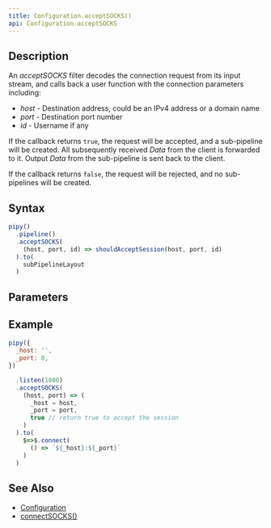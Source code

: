 ```yaml
---
title: Configuration.acceptSOCKS()
api: Configuration.acceptSOCKS
---
```


## Description

<Summary/>

<FilterDiagram
  name="acceptSOCKS"
  input="Data"
  output="Data"
  subInput="Data"
  subOutput="Data"
  subType="link"
/>

An _acceptSOCKS_ filter decodes the connection request from its input stream, and calls back a user function with the connection parameters including:

- _host_ - Destination address, could be an IPv4 address or a domain name
- _port_ - Destination port number
- _id_ - Username if any

If the callback returns `true`, the request will be accepted, and a sub-pipeline will be created. All subsequently received _Data_ from the client is forwarded to it. Output _Data_ from the sub-pipeline is sent back to the client.

If the callback returns `false`, the request will be rejected, and no sub-pipelines will be created.

## Syntax

``` js
pipy()
  .pipeline()
  .acceptSOCKS(
    (host, port, id) => shouldAcceptSession(host, port, id)
  ).to(
    subPipelineLayout
  )
```

## Parameters

<Parameters/>

## Example

``` js
pipy({
  _host: '',
  _port: 0,
})

  .listen(1080)
  .acceptSOCKS(
    (host, port) => (
      _host = host,
      _port = port,
      true // return true to accept the session
    )
  ).to(
    $=>$.connect(
      () => `${_host}:${_port}`
    )
  )
```

## See Also

* [Configuration](/reference/api/Configuration)
* [connectSOCKS()](/reference/api/Configuration/connectSOCKS)

